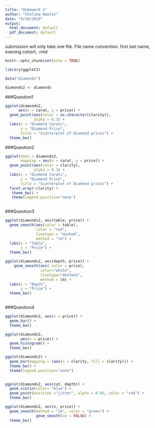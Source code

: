 ---
title: "Homework 1"
author: "Chelsea Nowlin"
date: "9/10/2019"
output:
  html_document: default
  pdf_document: default
---


submission will only take one file. File name convention. first last name, evening cohort, .rmd


```{r setup, include=FALSE}
knitr::opts_chunk$set(echo = TRUE)
```

```{r}
library(ggplot2)

```

```{r}
data("diamonds")
```

```{r}
diamonds2 <- diamonds
```


###Question1
```{r}
ggplot(diamonds2,
      aes(x = carat, y = price)) + 
  geom_point(aes(color = as.character(clarity)),
             alpha = 0.3) +
  labs(x = "Diamond Carats",
       y = "Diamond Price",
       title = "Scatterplot of Diamond prices") +
  theme_bw()

```

###Question2
```{r}
ggplot(data = diamonds2,
       mapping = aes(x = carat, y = price)) +
  geom_point(aes(color = clarity),
             alpha = 0.3) +
  labs(x = "Diamond Carats",
       y = "Diamond Price",
       title = "Scatterplot of Diamond prices") +
  facet_wrap(~clarity) +
   theme_bw() +
   theme(legend.position="none") 
 

```

###Question3
```{r}
ggplot(diamonds2, aes(table, price)) +
  geom_smooth(aes(color = table),
              color = "red",
              linetype = "dashed",
              method = "lm") +
  labs(x = "Table",
       y = "Price") +
  theme_bw()

```

```{r}
ggplot(diamonds2, aes(depth, price)) + 
    geom_smooth(aes( color = price),
                color="white", 
                linetype="dotdash",
                method = lm) +
  labs(x = "Depth",
       y = "Price") +
  theme_bw()
    
```

###Question4
```{r - Graph 1}
ggplot(diamonds2, aes(x = price)) +
  geom_bar() +
  theme_bw()
```

```{r - Graph 2}
ggplot(diamonds2,
       aes(x = price)) +
  geom_histogram() +
  theme_bw()
```

```{r - Graph 3}
ggplot(diamonds2) + 
  geom_bar(mapping = (aes(x = clarity, fill = clarity))) +
  theme_bw() +
  theme(legend.position="none")
         
```

```{r - Graph 4}
ggplot(diamonds2, aes(cut, depth)) +
  geom_violin(color= "blue") +
  geom_point(position ="jitter", alpha = 0.05, color = "red") + 
  theme_bw()
```

```{r - Graph 5}


ggplot(diamonds2, aes(x, price)) +
  geom_smooth(method = "lm", color = "green") +
              geom_smooth(se = FALSE) +
  theme_bw()
```




